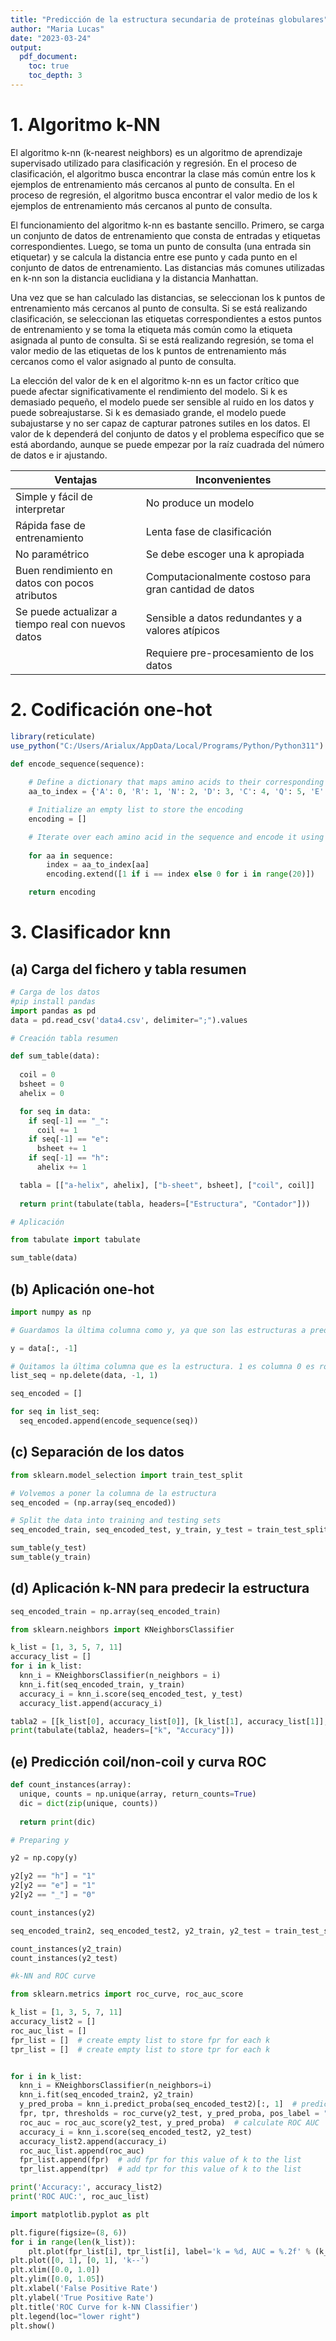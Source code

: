 ```yaml
---
title: "Predicción de la estructura secundaria de proteínas globulares"
author: "Maria Lucas"
date: "2023-03-24"
output: 
  pdf_document:
    toc: true
    toc_depth: 3
---
```


\newpage

# 1. Algoritmo k-NN

El algoritmo k-nn (k-nearest neighbors) es un algoritmo de aprendizaje supervisado utilizado para clasificación y regresión. En el proceso de clasificación, el algoritmo busca encontrar la clase más común entre los k ejemplos de entrenamiento más cercanos al punto de consulta. En el proceso de regresión, el algoritmo busca encontrar el valor medio de los k ejemplos de entrenamiento más cercanos al punto de consulta.

El funcionamiento del algoritmo k-nn es bastante sencillo. Primero, se carga un conjunto de datos de entrenamiento que consta de entradas y etiquetas correspondientes. Luego, se toma un punto de consulta (una entrada sin etiquetar) y se calcula la distancia entre ese punto y cada punto en el conjunto de datos de entrenamiento. Las distancias más comunes utilizadas en k-nn son la distancia euclidiana y la distancia Manhattan.

Una vez que se han calculado las distancias, se seleccionan los k puntos de entrenamiento más cercanos al punto de consulta. Si se está realizando clasificación, se seleccionan las etiquetas correspondientes a estos puntos de entrenamiento y se toma la etiqueta más común como la etiqueta asignada al punto de consulta. Si se está realizando regresión, se toma el valor medio de las etiquetas de los k puntos de entrenamiento más cercanos como el valor asignado al punto de consulta. 

La elección del valor de k en el algoritmo k-nn es un factor crítico que puede afectar significativamente el rendimiento del modelo. Si k es demasiado pequeño, el modelo puede ser sensible al ruido en los datos y puede sobreajustarse. Si k es demasiado grande, el modelo puede subajustarse y no ser capaz de capturar patrones sutiles en los datos. El valor de k dependerá del conjunto de datos y el problema específico que se está abordando, aunque se puede empezar por la raíz cuadrada del número de datos e ir ajustando. 

| Ventajas | Inconvenientes |
| ----- | ------- |
| Simple y fácil de interpretar | No produce un modelo |
| Rápida fase de entrenamiento | Lenta fase de clasificación |
| No paramétrico | Se debe escoger una k apropiada |
| Buen rendimiento en datos con pocos atributos | Computacionalmente costoso para gran cantidad de datos |
| Se puede actualizar a tiempo real con nuevos datos | Sensible a datos redundantes y a valores atípicos |
|  | Requiere pre-procesamiento de los datos |

# 2. Codificación one-hot

```r
library(reticulate)
use_python("C:/Users/Arialux/AppData/Local/Programs/Python/Python311")
```

```python

def encode_sequence(sequence):
    
    # Define a dictionary that maps amino acids to their corresponding positions in the one-hot encoding
    aa_to_index = {'A': 0, 'R': 1, 'N': 2, 'D': 3, 'C': 4, 'Q': 5, 'E': 6, 'G': 7, 'H': 8, 'I': 9, 'L': 10, 'K': 11, 'M': 12, 'F': 13, 'P': 14, 'S': 15, 'T': 16, 'W': 17, 'Y': 18, 'V': 19}

    # Initialize an empty list to store the encoding
    encoding = []

    # Iterate over each amino acid in the sequence and encode it using the aa_to_index dictionary
    
    for aa in sequence:
        index = aa_to_index[aa]
        encoding.extend([1 if i == index else 0 for i in range(20)])

    return encoding

```

# 3. Clasificador knn

## (a) Carga del fichero y tabla resumen

```python

# Carga de los datos
#pip install pandas
import pandas as pd
data = pd.read_csv('data4.csv', delimiter=";").values

```

```python

# Creación tabla resumen

def sum_table(data):
  
  coil = 0
  bsheet = 0
  ahelix = 0

  for seq in data:
    if seq[-1] == "_":
      coil += 1
    if seq[-1] == "e":
      bsheet += 1
    if seq[-1] == "h":
      ahelix += 1

  tabla = [["a-helix", ahelix], ["b-sheet", bsheet], ["coil", coil]]
  
  return print(tabulate(tabla, headers=["Estructura", "Contador"]))

# Aplicación

from tabulate import tabulate

sum_table(data)

```


## (b) Aplicación one-hot

```python

import numpy as np

# Guardamos la última columna como y, ya que son las estructuras a predecir

y = data[:, -1]

# Quitamos la última columna que es la estructura. 1 es columna 0 es row
list_seq = np.delete(data, -1, 1)

seq_encoded = []

for seq in list_seq:
  seq_encoded.append(encode_sequence(seq))


```

## (c) Separación de los datos

```python

from sklearn.model_selection import train_test_split

# Volvemos a poner la columna de la estructura
seq_encoded = (np.array(seq_encoded))

# Split the data into training and testing sets
seq_encoded_train, seq_encoded_test, y_train, y_test = train_test_split(seq_encoded, y ,test_size=0.33,  random_state=123)

sum_table(y_test)
sum_table(y_train)

```

## (d) Aplicación k-NN para predecir la estructura

```python

seq_encoded_train = np.array(seq_encoded_train)

from sklearn.neighbors import KNeighborsClassifier

k_list = [1, 3, 5, 7, 11]
accuracy_list = []
for i in k_list:
  knn_i = KNeighborsClassifier(n_neighbors = i)
  knn_i.fit(seq_encoded_train, y_train)
  accuracy_i = knn_i.score(seq_encoded_test, y_test)
  accuracy_list.append(accuracy_i)

tabla2 = [[k_list[0], accuracy_list[0]], [k_list[1], accuracy_list[1]], [k_list[2], accuracy_list[2]], [k_list[3], accuracy_list[3]], [k_list[4], accuracy_list[4]]]
print(tabulate(tabla2, headers=["k", "Accuracy"]))

```

## (e) Predicción coil/non-coil y curva ROC

```python

def count_instances(array):
  unique, counts = np.unique(array, return_counts=True)
  dic = dict(zip(unique, counts))
  
  return print(dic)

```

```python
# Preparing y

y2 = np.copy(y)

y2[y2 == "h"] = "1"
y2[y2 == "e"] = "1"
y2[y2 == "_"] = "0"

count_instances(y2)

seq_encoded_train2, seq_encoded_test2, y2_train, y2_test = train_test_split(seq_encoded, y2 ,test_size=0.33,  random_state=123)

count_instances(y2_train)
count_instances(y2_test)

#k-NN and ROC curve

from sklearn.metrics import roc_curve, roc_auc_score

k_list = [1, 3, 5, 7, 11]
accuracy_list2 = []
roc_auc_list = []
fpr_list = []  # create empty list to store fpr for each k
tpr_list = []  # create empty list to store tpr for each k


for i in k_list:
  knn_i = KNeighborsClassifier(n_neighbors=i)
  knn_i.fit(seq_encoded_train2, y2_train)
  y_pred_proba = knn_i.predict_proba(seq_encoded_test2)[:, 1]  # predicted probabilities of class 1
  fpr, tpr, thresholds = roc_curve(y2_test, y_pred_proba, pos_label = "1")  # calculate fpr, tpr, and thresholds
  roc_auc = roc_auc_score(y2_test, y_pred_proba)  # calculate ROC AUC
  accuracy_i = knn_i.score(seq_encoded_test2, y2_test)
  accuracy_list2.append(accuracy_i)
  roc_auc_list.append(roc_auc)
  fpr_list.append(fpr)  # add fpr for this value of k to the list
  tpr_list.append(tpr)  # add tpr for this value of k to the list

print('Accuracy:', accuracy_list2)
print('ROC AUC:', roc_auc_list)

import matplotlib.pyplot as plt

plt.figure(figsize=(8, 6))
for i in range(len(k_list)):
    plt.plot(fpr_list[i], tpr_list[i], label='k = %d, AUC = %.2f' % (k_list[i], roc_auc_list[i]))
plt.plot([0, 1], [0, 1], 'k--')
plt.xlim([0.0, 1.0])
plt.ylim([0.0, 1.05])
plt.xlabel('False Positive Rate')
plt.ylabel('True Positive Rate')
plt.title('ROC Curve for k-NN Classifier')
plt.legend(loc="lower right")
plt.show()

```

  
